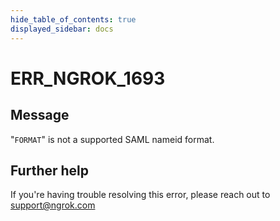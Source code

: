 ```yaml
---
hide_table_of_contents: true
displayed_sidebar: docs
---
```



# ERR_NGROK_1693

## Message

"`FORMAT`" is not a supported SAML nameid format.

<ErrorDetails error="err_ngrok_1693" />

## Further help

If you're having trouble resolving this error, please reach out to [support@ngrok.com](mailto:support@ngrok.com?subject=Help%20with%20ERR_NGROK_1693)
